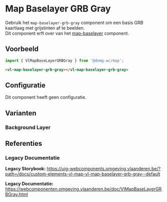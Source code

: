 
# Map Baselayer GRB Gray

Gebruik het `map-baselayer-grb-gray` component om een basis GRB kaartlaag met grijstinten af te beelden.<br/>
Dit component erft over van het [map-baselayer](/docs/map-baselayer--map-baselayer-default) component.

## Voorbeeld

```js
import { VlMapBaseLayerGRBGray } from '@domg-wc/map';
```

```html
<vl-map-baselayer-grb-gray></vl-map-baselayer-grb-gray>
```

<DocsStory id="map-baselayer-baselayer-grb-gray--map-baselayer-grb-gray-default" />

## Configuratie

Dit component heeft geen configuratie.

## Varianten

### Background Layer

<DocsStory id="map-baselayer-baselayer-grb-gray--map-baselayer-grb-gray-background-layer" />

## Referenties

### Legacy Documentatie

**Legacy Storybook:** https://uig-webcomponents.omgeving.vlaanderen.be/?path=/docs/custom-elements-vl-map-vl-map-baselayer-grb-gray--default

**Legacy Documentatie:** https://webcomponenten.omgeving.vlaanderen.be/doc/VlMapBaseLayerGRBGray.html
